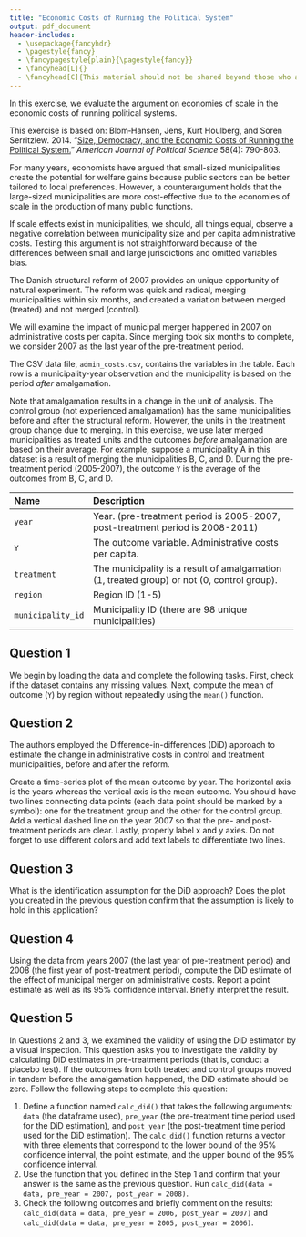 ```yaml
---
title: "Economic Costs of Running the Political System"
output: pdf_document
header-includes:
  - \usepackage{fancyhdr}
  - \pagestyle{fancy}
  - \fancypagestyle{plain}{\pagestyle{fancy}}
  - \fancyhead[L]{}
  - \fancyhead[C]{This material should not be shared beyond those who are enrolled in this class}
---
```


In this exercise, we evaluate the argument on economies of scale in the economic costs of running
political systems. 


This exercise is based on: Blom‐Hansen, Jens, Kurt Houlberg, and Soren Serritzlew. 2014. "[Size, Democracy, and the Economic Costs of Running the Political System.](https://doi.org/10.1111/ajps.12096)" *American Journal of Political Science* 58(4): 790-803. 

For many years, economists have argued that small-sized municipalities create
the potential for welfare gains because public sectors can be better tailored to
local preferences.
However, a counterargument holds that the large-sized municipalities are more cost-effective due
to the economies of scale in the production of many public functions.

If scale effects exist in municipalities, we should, all things equal, observe a negative
correlation between municipality size and per capita administrative costs.
Testing this argument is not straightforward because of the differences between small and
large jurisdictions and omitted variables bias.

The Danish structural reform of 2007 provides an unique opportunity of natural experiment.
The reform was quick and radical, merging municipalities within six months, and 
created a variation between merged (treated) and not merged (control).


We will examine the impact of municipal merger happened in 2007 on
administrative costs per capita.
Since merging took six months to complete, we consider 2007 as the 
last year of the pre-treatment period.

The CSV data file, `admin_costs.csv`, contains the variables in the table.
Each row is a municipality-year observation and the municipality is based on
the period *after* amalgamation.

Note that amalgamation results in a change in the unit of analysis.
The control group (not experienced amalgamation) has the same municipalities before and after the structural reform.  However, the units in the treatment group change due to merging.
In this exercise, we use later merged municipalities as treated units and 
the outcomes *before* amalgamation are based on their average. 
For example, suppose a municipality A in this dataset is a result
of merging the municipalities B, C, and D. During the pre-treatment
period (2005-2007), the outcome `Y` is the average of the outcomes from
B, C, and D.

------------------------------------------------------------------------------
 Name                Description
 ------------------- ---------------------------------------------------------
 `year`               Year. (pre-treatment period is 2005-2007, post-treatment
                        period is 2008-2011)

 `Y`                  The outcome variable. Administrative costs per capita.
                     
 `treatment`          The municipality is a result of amalgamation (1, treated group)
                        or not (0, control group).
 
 `region`             Region ID (1-5) 
 
 `municipality_id`    Municipality ID (there are 98 unique municipalities)
 
------------------------------------------------------------------------------



## Question 1
We begin by loading the data and complete the following tasks.
First, check if the dataset contains any missing values. 
Next, compute the mean of outcome (`Y`) by region without
repeatedly using the `mean()` function.

  
## Question 2
The authors employed the Difference-in-differences (DiD) approach to
estimate the change in administrative costs in control and treatment
municipalities, before and after the reform.

Create a time-series plot of the mean outcome by year.
The horizontal axis is the years whereas the vertical axis is the mean outcome. You should have two
lines connecting data points (each data point should be marked by a symbol): one for the treatment group and the other for the control group.
Add a vertical dashed line on the year 2007 so that the pre- and post-treatment
periods are clear.
Lastly, properly label x and y axies.
Do not forget to use different colors and add text labels to differentiate two lines.


## Question 3

What is the identification assumption for the DiD approach?  Does the plot you created in the previous question confirm that the assumption is likely to hold in this application? 

## Question 4

Using the data from years 2007 (the last year of pre-treatment period) and 2008 (the
first year of post-treatment period), compute the DiD estimate of the 
effect of municipal merger on administrative costs. Report a point estimate as well as its 95\% confidence interval.  Briefly interpret the result.

## Question 5
In Questions 2 and 3, we examined the validity of using the DiD estimator
by a visual inspection. This question asks you to investigate the validity
by calculating DiD estimates in pre-treatment periods (that is, conduct a placebo test). If the outcomes
from both treated and control groups moved in tandem before the 
amalgamation happened, the DiD estimate should be zero. 
Follow the following steps to complete this question:

1. Define a function named `calc_did()` that takes the following
   arguments: `data` (the dataframe used), `pre_year` (the pre-treatment time period used for the DiD estimation),
   and `post_year` (the post-treatment time period used for the DiD estimation). 
   The `calc_did()` function returns a vector with three elements that correspond to
   the lower bound of the 95\% confidence interval, the point estimate, and the upper bound of the 95\% confidence interval.
2. Use the function that you defined in the Step 1 and confirm that your answer
   is the same as the previous question. 
   Run `calc_did(data = data, pre_year = 2007, post_year = 2008)`.
3. Check the following outcomes and briefly comment on the results:
   `calc_did(data = data, pre_year = 2006, post_year = 2007)` and
   `calc_did(data = data, pre_year = 2005, post_year = 2006)`.



